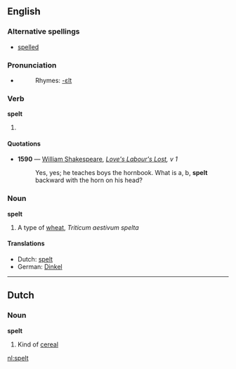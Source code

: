==English==

===Alternative spellings===
*[[spelled]]

===Pronunciation===
*{{IPA|/'spεlt/}}
*:Rhymes: [[Rhymes:English:-ɛlt|-ɛlt]]

===Verb===
'''spelt'''

# {{past of|[[spell]]}}

====Quotations====
*'''1590''' — [[w:William Shakespeare|William Shakespeare]], ''[[s:Love's Labour's Lost|Love's Labour's Lost]], v 1''
*:Yes, yes; he teaches boys the hornbook. What is a, b, '''spelt'''<br/>backward with the horn on his head?

===Noun===
'''spelt'''

# A type of [[wheat]], ''Triticum aestivum spelta''

====Translations====
{{top}}
*Dutch: [[spelt]]
*German: [[Dinkel]] {{m}}
{{mid}}
{{bottom}}

----

==Dutch==

===Noun===
'''spelt''' {{n}}

# Kind of [[cereal]]

[[nl:spelt]]
